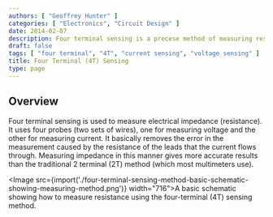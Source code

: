 ```yaml
---
authors: [ "Geoffrey Hunter" ]
categories: [ "Electronics", "Circuit Design" ]
date: 2014-02-07
description: Four terminal sensing is a precese method of measuring resistance that uses four wires.
draft: false
tags: [ "four terminal", "4T", "current sensing", "voltage sensing" ]
title: Four Terminal (4T) Sensing
type: page
---
```



## Overview

Four terminal sensing is used to measure electrical impedance (resistance). It uses four probes (two sets of wires), one for measuring voltage and the other for measuring current. It basically removes the error in the measurement caused by the resistance of the leads that the current flows through. Measuring impedance in this manner gives more accurate results than the traditional 2 terminal (2T) method (which most multimeters use).

<Image src={import('./four-terminal-sensing-method-basic-schematic-showing-measuring-method.png')} width="716">A basic schematic showing how to measure resistance using the four-terminal (4T) sensing method.</Image>
